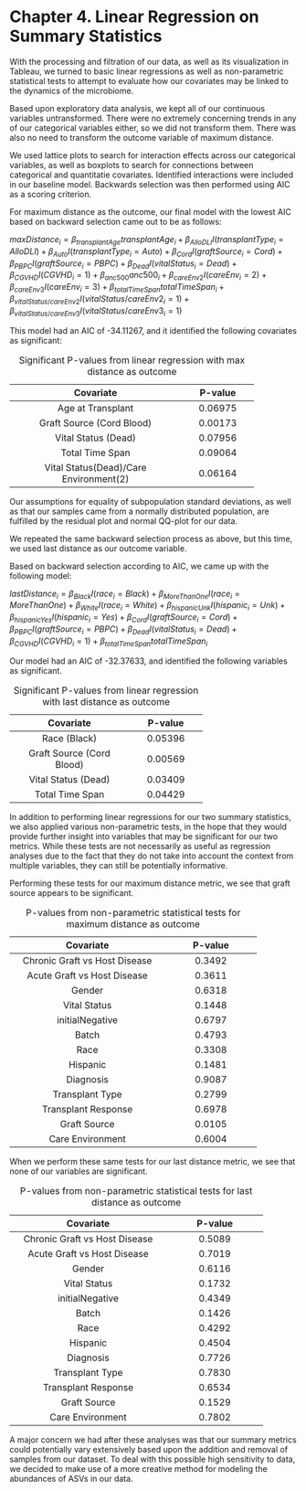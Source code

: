 
# Chapter 4. Linear Regression on Summary Statistics
With the processing and filtration of our data, as well as its visualization in Tableau, we turned to basic linear regressions as well as non-parametric statistical tests to attempt to evaluate how our covariates may be linked to the dynamics of the microbiome.

Based upon exploratory data analysis, we kept all of our continuous variables untransformed. There were no extremely concerning trends in any of our categorical variables either, so we did not transform them. There was also no need to transform the outcome variable of maximum distance.

We used lattice plots to search for interaction effects across our categorical variables, as well as boxplots to search for connections between categorical and quantitatie covariates. Identified interactions were included in our baseline model. Backwards selection was then performed using AIC as a scoring criterion.

For maximum distance as the outcome, our final model with the lowest AIC based on backward selection came out to be as follows:

$maxDistance_{i} = {\beta_{transplantAge}}transplantAge_{i} + {\beta_{AlloDLI}}I(transplantType_{i}=AlloDLI) + {\beta_{Auto}}I(transplantType_{i}=Auto) +{\beta_{Cord}}I(graftSource_{i}=Cord) + {\beta_{PBPC}}I(graftSource_{i}=PBPC) + {\beta_{Dead}}I(vitalStatus_{i}=Dead) + {\beta_{CGVHD}}I(CGVHD_{i}=1)+ {\beta_{anc500}}anc500_{i} +  {\beta_{careEnv2}}I(careEnv_{i}=2) + {\beta_{careEnv3}}I(careEnv_{i}=3) + {\beta_{totalTimeSpan}}totalTimeSpan_{i} + {\beta_{vitalStatus/careEnv2}}I(vitalStatus/careEnv2_{i}=1) + {\beta_{vitalStatus/careEnv3}}I(vitalStatus/careEnv3_{i}=1)$

This model had an AIC of -34.11267, and it identified the following covariates as significant:

<p>
-----------------------------------------------
  Covariate                                     P-value       
------------------------------------------ -----------------
  Age at Transplant                             0.06975

  Graft Source (Cord Blood)                     0.00173               
  
  Vital Status (Dead)                           0.07956
  
  Total Time Span                               0.09064
  
  Vital Status(Dead)/Care Environment(2)        0.06164
------------------------------------------ -----------------
Table: Significant P-values from linear regression with max distance as outcome

</p>

Our assumptions for equality of subpopulation standard deviations, as well as that our samples came from a normally distributed population, are fulfilled by the residual plot and normal QQ-plot for our data.

We repeated the same backward selection process as above, but this time, we used last distance as our outcome variable. 

Based on backward selection according to AIC, we came up with the following model:

$lastDistance_{i} = {\beta_{Black}}I(race_{i}=Black) +{\beta_{MoreThanOne}}I(race_{i}=MoreThanOne) + {\beta_{White}}I(race_{i}=White) + {\beta_{hispanicUnk}}I(hispanic_{i}=Unk) + {\beta_{hispanicYes}}I(hispanic_{i}=Yes)+ {\beta_{Cord}}I(graftSource_{i}=Cord) + {\beta_{PBPC}}I(graftSource_{i}=PBPC) + {\beta_{Dead}}I(vitalStatus_{i}=Dead) + {\beta_{CGVHD}}I(CGVHD_{i}=1) + {\beta_{totalTimeSpan}}totalTimeSpan_{i}$

Our model had an AIC of -32.37633, and identified the following variables as significant.

<p>
-----------------------------------------------
  Covariate                        P-value       
----------------------------- -----------------
  Race (Black)                      0.05396

  Graft Source (Cord Blood)         0.00569               
  
  Vital Status (Dead)               0.03409
  
  Total Time Span                   0.04429
----------------------------- -----------------
Table: Significant P-values from linear regression with last distance as outcome

</p>

In addition to performing linear regressions for our two summary statistics, we also applied various non-parametric tests, in the hope that they would provide further insight into variables that may be significant for our two metrics. While these tests are not necessarily as useful as regression analyses due to the fact that they do not take into account the context from multiple variables, they can still be potentially informative.

Performing these tests for our maximum distance metric, we see that graft source appears to be significant.
<p>
---------------------------------------------------------------
  Covariate                                   P-value       
---------------------------------------- ---------------------- 
  Chronic Graft vs Host Disease               0.3492      
  
  Acute Graft vs Host Disease                 0.3611
  
  Gender                                      0.6318
  
  Vital Status                                0.1448
  
  initialNegative                             0.6797
  
  Batch                                       0.4793
  
  Race                                        0.3308
  
  Hispanic                                    0.1481
  
  Diagnosis                                   0.9087
  
  Transplant Type                             0.2799
  
  Transplant Response                         0.6978
  
  Graft Source                                0.0105
  
  Care Environment                            0.6004
-------------------------------------- ---------------------- 
Table: P-values from non-parametric statistical tests for maximum distance as outcome

</p>

When we perform these same tests for our last distance metric, we see that none of our variables are significant.

<p>
---------------------------------------------------------------------------------------
  Covariate                                   P-value       
-------------------------------------- ---------------------- 
  Chronic Graft vs Host Disease               0.5089                
  
  Acute Graft vs Host Disease                 0.7019
  
  Gender                                      0.6116
  
  Vital Status                                0.1732
  
  initialNegative                             0.4349
  
  Batch                                       0.1426
  
  Race                                        0.4292
  
  Hispanic                                    0.4504
  
  Diagnosis                                   0.7726
  
  Transplant Type                             0.7830
  
  Transplant Response                         0.6534
  
  Graft Source                                0.1529
  
  Care Environment                            0.7802
-------------------------------------- ---------------------- 
Table: P-values from non-parametric statistical tests for last distance as outcome

</p>

A major concern we had after these analyses was that our summary metrics could potentially vary extensively based upon the addition and removal of samples from our dataset. To deal with this possible high sensitivity to data, we decided to make use of a more creative method for modeling the abundances of ASVs in our data.